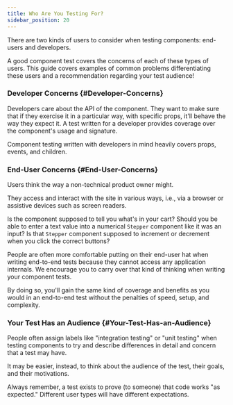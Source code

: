 ```yaml
---
title: Who Are You Testing For?
sidebar_position: 20
---
```


There are two kinds of users to consider when testing components: end-users and
developers.

A good component test covers the concerns of each of these types of users. This
guide covers examples of common problems differentiating these users and a
recommendation regarding your test audience!

### Developer Concerns {#Developer-Concerns}

Developers care about the API of the component. They want to make sure that if
they exercise it in a particular way, with specific props, it'll behave the way
they expect it. A test written for a developer provides coverage over the
component's usage and signature.

Component testing written with developers in mind heavily covers props, events,
and children.

### End-User Concerns {#End-User-Concerns}

Users think the way a non-technical product owner might.

They access and interact with the site in various ways, i.e., via a browser or
assistive devices such as screen readers.

Is the component supposed to tell you what's in your cart? Should you be able to
enter a text value into a numerical `Stepper` component like it was an input? Is
that `Stepper` component supposed to increment or decrement when you click the
correct buttons?

People are often more comfortable putting on their end-user hat when writing
end-to-end tests because they cannot access any application internals. We
encourage you to carry over that kind of thinking when writing your component
tests.

By doing so, you'll gain the same kind of coverage and benefits as you would in
an end-to-end test without the penalties of speed, setup, and complexity.

### Your Test Has an Audience {#Your-Test-Has-an-Audience}

People often assign labels like "integration testing" or "unit testing" when
testing components to try and describe differences in detail and concern that a
test may have.

<!-- Meh: For example, should I test to make sure that calling `setProps` twice triggers a particular component's lifecycle event? (Answer: Not unless you have a very good reason. That's an implementation detail.) -->

It may be easier, instead, to think about the audience of the test, their goals,
and their motivations.

Always remember, a test exists to prove (to someone) that code works "as
expected." Different user types will have different expectations.
